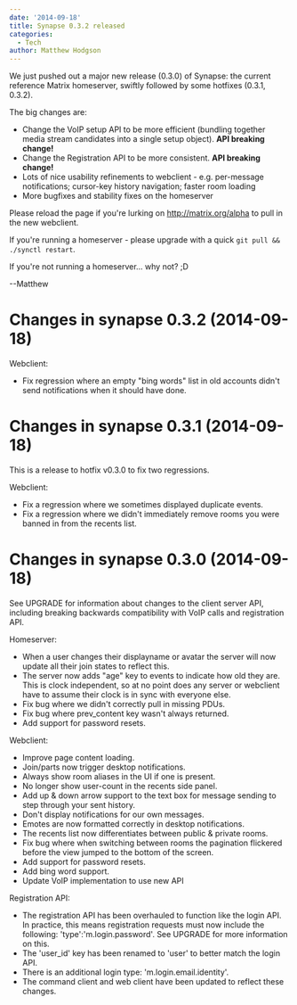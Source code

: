```yaml
---
date: '2014-09-18'
title: Synapse 0.3.2 released
categories:
  - Tech
author: Matthew Hodgson
---
```


We just pushed out a major new release (0.3.0) of Synapse: the current reference Matrix homeserver, swiftly followed by some hotfixes (0.3.1, 0.3.2).

The big changes are:

* Change the VoIP setup API to be more efficient (bundling together media stream candidates into a single setup object). <strong>API breaking change!</strong>
* Change the Registration API to be more consistent. <strong>API breaking change!</strong>
* Lots of nice usability refinements to webclient - e.g. per-message notifications; cursor-key history navigation; faster room loading
* More bugfixes and stability fixes on the homeserver

Please reload the page if you're lurking on http://matrix.org/alpha to pull in the new webclient.

If you're running a homeserver - please upgrade with a quick <code>git pull && ./synctl restart</code>.

If you're not running a homeserver... why not? ;D

--Matthew

Changes in synapse 0.3.2 (2014-09-18)
=====================================

Webclient:
 * Fix regression where an empty "bing words" list in old accounts didn't send
   notifications when it should have done.

Changes in synapse 0.3.1 (2014-09-18)
=====================================
This is a release to hotfix v0.3.0 to fix two regressions.

Webclient:
* Fix a regression where we sometimes displayed duplicate events.
* Fix a regression where we didn't immediately remove rooms you were
banned in from the recents list.

Changes in synapse 0.3.0 (2014-09-18)
=====================================
See UPGRADE for information about changes to the client server API, including
breaking backwards compatibility with VoIP calls and registration API.

Homeserver:
* When a user changes their displayname or avatar the server will now update
all their join states to reflect this.
* The server now adds "age" key to events to indicate how old they are. This
is clock independent, so at no point does any server or webclient have to
assume their clock is in sync with everyone else.
* Fix bug where we didn't correctly pull in missing PDUs.
* Fix bug where prev_content key wasn't always returned.
* Add support for password resets.

Webclient:
* Improve page content loading.
* Join/parts now trigger desktop notifications.
* Always show room aliases in the UI if one is present.
* No longer show user-count in the recents side panel.
* Add up &amp; down arrow support to the text box for message sending to step
through your sent history.
* Don't display notifications for our own messages.
* Emotes are now formatted correctly in desktop notifications.
* The recents list now differentiates between public &amp; private rooms.
* Fix bug where when switching between rooms the pagination flickered before
the view jumped to the bottom of the screen.
* Add support for password resets.
* Add bing word support.
* Update VoIP implementation to use new API

Registration API:
* The registration API has been overhauled to function like the login API. In
practice, this means registration requests must now include the following:
'type':'m.login.password'. See UPGRADE for more information on this.
* The 'user_id' key has been renamed to 'user' to better match the login API.
* There is an additional login type: 'm.login.email.identity'.
* The command client and web client have been updated to reflect these changes.
